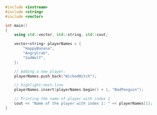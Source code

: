 ```cpp
#include <iostream>
#include <string>
#include <vector>

int main()
{
    using std::vector, std::string, std::cout;

    vector<string> playerNames = {
		"HappyBanana",
		"AngryCrab",
		"SadWolf",
	};

    // Adding a new player:
    playerNames.push_back("WickedWitch");

	// highlight-next-line
	playerNames.insert(playerNames.begin() + 1, "BadPenguin");

    // Printing the name of player with index 1
    cout << "Name of the player with index 1: " << playerNames[1];
}
```
